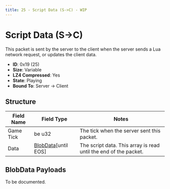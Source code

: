 ```yaml
---
title: 25 - Script Data (S->C) - WIP
---
```



# Script Data (S->C)

This packet is sent by the server to the client when the server sends a Lua network request, or updates the client data.

- **ID**: 0x19 (25)
- **Size**: Variable
- **LZ4 Compressed**: Yes
- **State**: Playing
- **Bound To**: Server -> Client

## Structure

<BlobDataPacketsNotice />

| Field Name | Field Type | Notes |
|------------|------------|-------|
| Game Tick  | be u32     | The tick when the server sent this packet. |
| Data       | [BlobData](../common-structures/blobdata.mdx)[until EOS] | The script data. This array is read until the end of the packet. |

## BlobData Payloads

To be documented.
